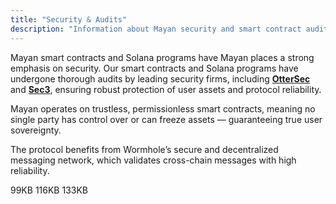 ```yaml
---
title: "Security & Audits"
description: "Information about Mayan security and smart contract audits."
---
```


Mayan smart contracts and Solana programs have Mayan places a strong emphasis on security. Our smart contracts and Solana programs have undergone thorough audits by leading security firms, including [**OtterSec**](https://osec.io/) and [**Sec3**](https://www.sec3.dev/), ensuring robust protection of user assets and protocol reliability.

Mayan operates on trustless, permissionless smart contracts, meaning no single party has control over or can freeze assets — guaranteeing true user sovereignty.

The protocol benefits from Wormhole’s secure and decentralized messaging network, which validates cross-chain messages with high reliability.

<Card title="Otter Sec Audit" iconType="sharp-solid" horizontal href="https://2301516674-files.gitbook.io/~/files/v0/b/gitbook-x-prod.appspot.com/o/spaces%2FNGiifMbrcug9ogAfisQY%2Fuploads%2F9YSweDuRP1P28bMmjy63%2FMayan_Audit_OtterSec.pdf?alt=media&token=ffefae4d-367d-401f-bd16-2d799dd3a403">
  99KB
</Card>

<Card title="MCTP Audit " horizontal={false} href="https://2301516674-files.gitbook.io/~/files/v0/b/gitbook-x-prod.appspot.com/o/spaces%2FNGiifMbrcug9ogAfisQY%2Fuploads%2FPxfV4xPmOCVKng8LcjiH%2FMayan_MCTP_Sec3.pdf?alt=media&token=62699afe-9e67-44fb-96fe-b593041365f4">
  116KB
</Card>

<Card title="Swift Audit" horizontal={false} href="https://2301516674-files.gitbook.io/~/files/v0/b/gitbook-x-prod.appspot.com/o/spaces%2FNGiifMbrcug9ogAfisQY%2Fuploads%2Fz6Gq4wJprv7LomYsQ1LY%2FMayan_Swift_Sec3.pdf?alt=media&token=4a1b7f69-a626-4e34-9db2-4e931c3bc11f">
  133KB
</Card>